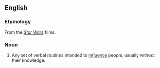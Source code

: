 ==English==
===Etymology===
From the ''[[Star Wars]]'' films.

===Noun===
{{en-noun|sg=[[Jedi]] [[mind trick]]}}
# {{star wars}} Any set of verbal routines intended to [[influence]] people, usually without their knowledge.